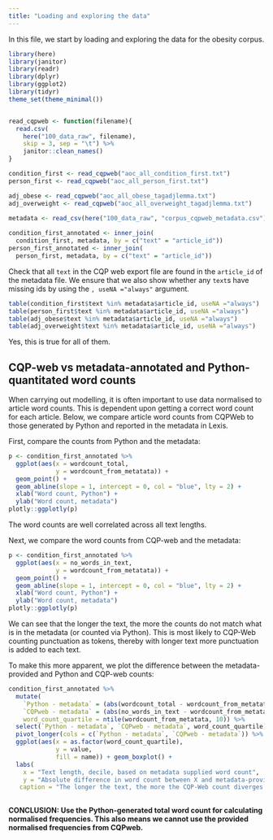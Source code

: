 ```yaml
---
title: "Loading and exploring the data"
---
```


In this file, we start by loading and exploring the data for the obesity corpus.

```r
library(here)
library(janitor)
library(readr)
library(dplyr)
library(ggplot2)
library(tidyr)
theme_set(theme_minimal())


read_cqpweb <- function(filename){
  read.csv(
    here("100_data_raw", filename), 
    skip = 3, sep = "\t") %>% 
    janitor::clean_names()
}

condition_first <- read_cqpweb("aoc_all_condition_first.txt")
person_first <- read_cqpweb("aoc_all_person_first.txt")

adj_obese <- read_cqpweb("aoc_all_obese_tagadjlemma.txt")
adj_overweight <- read_cqpweb("aoc_all_overweight_tagadjlemma.txt")
  
metadata <- read_csv(here("100_data_raw", "corpus_cqpweb_metadata.csv"))

condition_first_annotated <- inner_join(
  condition_first, metadata, by = c("text" = "article_id"))
person_first_annotated <- inner_join(
  person_first, metadata, by = c("text" = "article_id"))
```

Check that all `text` in the CQP web export file are found in the `article_id` of the metadata file. We ensure that we also show whether any `text`s have missing ids by using the `, useNA ="always"` argument.


```r
table(condition_first$text %in% metadata$article_id, useNA ="always")
table(person_first$text %in% metadata$article_id, useNA ="always")
table(adj_obese$text %in% metadata$article_id, useNA ="always")
table(adj_overweight$text %in% metadata$article_id, useNA ="always")
```

Yes, this is true for all of them.

## CQP-web vs metadata-annotated and Python-quantitated word counts

When carrying out modelling, it is often important to use data normalised to article word counts. This is dependent upon getting a correct word count for each article. Below, we compare article word counts from CQPWeb to those generated by Python and reported in the metadata in Lexis.


First, compare the counts from Python and the metadata:

```r
p <- condition_first_annotated %>%
  ggplot(aes(x = wordcount_total,
             y = wordcount_from_metatata)) + 
  geom_point() + 
  geom_abline(slope = 1, intercept = 0, col = "blue", lty = 2) +
  xlab("Word count, Python") + 
  ylab("Word count, metadata") 
plotly::ggplotly(p) 
```

The word counts are well correlated across all text lengths.

Next, we compare the word counts from CQP-web and the metadata:

```r
p <- condition_first_annotated %>%
  ggplot(aes(x = no_words_in_text,
             y = wordcount_from_metatata)) + 
  geom_point() + 
  geom_abline(slope = 1, intercept = 0, col = "blue", lty = 2) +
  xlab("Word count, Python") + 
  ylab("Word count, metadata") 
plotly::ggplotly(p) 
```

We can see that the longer the text, the more the counts do not match what is in the metadata (or counted via Python). This is most likely to CQP-Web counting punctuation as tokens, thereby with longer text more punctuation is added to each text.

To make this more apparent, we plot the difference between the metadata-provided and Python and CQP-web counts:


```r
condition_first_annotated %>%
  mutate(
    `Python - metadata` = (abs(wordcount_total - wordcount_from_metatata)),
    `CQPweb - metadata` = (abs(no_words_in_text - wordcount_from_metatata)),
    word_count_quartile = ntile(wordcount_from_metatata, 10)) %>%
  select(`Python - metadata`, `CQPweb - metadata`, word_count_quartile) %>%
  pivot_longer(cols = c(`Python - metadata`, `CQPweb - metadata`)) %>%
  ggplot(aes(x = as.factor(word_count_quartile), 
             y = value,
             fill = name)) + geom_boxplot() +
  labs(
    x = "Text length, decile, based on metadata supplied word count",
    y = "Absolute difference in word count between X and metadata-provided counts",
   caption = "The longer the text, the more the CQP-Web count diverges from that of the metadata (and Python)") + guides(fill=guide_legend(title="Difference"))
  
```

**CONCLUSION: Use the Python-generated total word count for calculating normalised frequencies. This also means we cannot use the provided normalised frequencies from CQPweb.**


